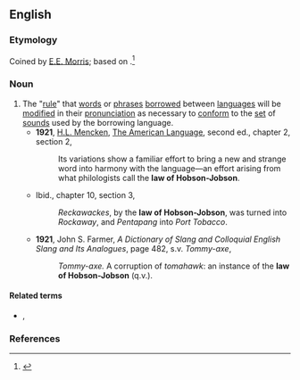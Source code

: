 ==English==
{{wikipedia|Hobson-Jobson}}

===Etymology===
Coined by [[w:Edward Ellis Morris|E.E. Morris]]; based on {{m|en|Hobson-Jobson}}.<ref>{{cite-magazine|year=2014|author=James Lambert|title=A much tortured expression: A new look at Hobson-Jobson.|volume=27|issue=1|page=54-88|magazine=International Journal of Lexicography|url=http://ijl.oxfordjournals.org/content/early/2013/11/27/ijl.ect037}}</ref>

===Noun===
{{head|en|noun}}

# The "[[rule]]" that [[word]]s or [[phrase]]s [[borrow]]ed between [[language]]s will be [[modify|modified]] in their [[pronunciation]] as necessary to [[conform]] to the [[set]] of [[sound]]s used by the borrowing language.
#* '''1921''', [[w:H.L. Mencken|H.L. Mencken]], [[w:The American Language|The American Language]], second ed., chapter 2, section 2,
#*: Its variations show a familiar effort to bring a new and strange word into harmony with the language—an effort arising from what philologists call the '''law of Hobson-Jobson'''.
#* Ibid., chapter 10, section 3,
#*: ''Reckawackes'', by the '''law of Hobson-Jobson''', was turned into ''Rockaway'', and ''Pentapang'' into ''Port Tobacco''.
#* '''1921''', John S. Farmer, ''A Dictionary of Slang and Colloquial English Slang and Its Analogues'', page 482, s.v. ''Tommy-axe'',
#*: ''Tommy-axe.'' A corruption of ''tomahawk'': an instance of the '''law of Hobson-Jobson''' (q.v.).

====Related terms====
* {{l|en|Hobson-Jobson}}, {{l|en|hobson-jobson}}

===References===
<references/>